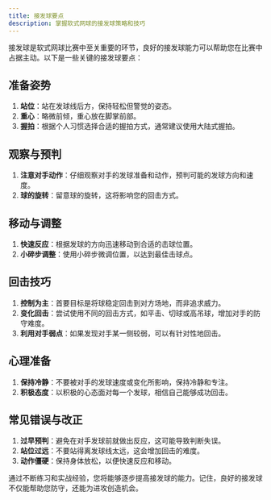 ```yaml
---
title: 接发球要点
description: 掌握软式网球的接发球策略和技巧
---
```


接发球是软式网球比赛中至关重要的环节，良好的接发球能力可以帮助您在比赛中占据主动。以下是一些关键的接发球要点：

## 准备姿势

1. **站位**：站在发球线后方，保持轻松但警觉的姿态。
2. **重心**：略微前倾，重心放在脚掌前部。
3. **握拍**：根据个人习惯选择合适的握拍方式，通常建议使用大陆式握拍。

## 观察与预判

1. **注意对手动作**：仔细观察对手的发球准备和动作，预判可能的发球方向和速度。
2. **球的旋转**：留意球的旋转，这将影响您的回击方式。

## 移动与调整

1. **快速反应**：根据发球的方向迅速移动到合适的击球位置。
2. **小碎步调整**：使用小碎步微调位置，以达到最佳击球点。

## 回击技巧

1. **控制为主**：首要目标是将球稳定回击到对方场地，而非追求威力。
2. **变化回击**：尝试使用不同的回击方式，如平击、切球或高吊球，增加对手的防守难度。
3. **利用对手弱点**：如果发现对手某一侧较弱，可以有针对性地回击。

## 心理准备

1. **保持冷静**：不要被对手的发球速度或变化所影响，保持冷静和专注。
2. **积极态度**：以积极的心态面对每一个发球，相信自己能够成功回击。

## 常见错误与改正

1. **过早预判**：避免在对手发球前就做出反应，这可能导致判断失误。
2. **站位过远**：不要站得离发球线太远，这会增加回击的难度。
3. **动作僵硬**：保持身体放松，以便快速反应和移动。

通过不断练习和实战经验，您将能够逐步提高接发球的能力。记住，良好的接发球不仅能帮助您防守，还能为进攻创造机会。
